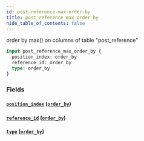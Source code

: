 ```yaml
---
id: post-reference-max-order-by
title: post_reference_max_order_by
hide_table_of_contents: false
---
```



order by max() on columns of table "post_reference"

```graphql
input post_reference_max_order_by {
  position_index: order_by
  reference_id: order_by
  type: order_by
}
```


### Fields

#### [`position_index`](#) ([`order_by`](../enums/order-by))




#### [`reference_id`](#) ([`order_by`](../enums/order-by))




#### [`type`](#) ([`order_by`](../enums/order-by))






